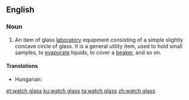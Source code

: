 ==English==
{{wikipedia}}

===Noun===
{{en-noun|head=[[watch]] [[glass]]|watch glasses}}

# {{context|chemistry|lang=en}} An item of glass [[laboratory]] equipment consisting of a simple slightly concave circle of glass. It is a general utility item, used to hold small samples, to [[evaporate]] liquids, to cover a [[beaker]], and so on.

====Translations====
{{trans-top|laboratory equipment}}
* Hungarian: {{t|hu|óraüveg}}
{{trans-mid}}
{{trans-bottom}}

[[et:watch glass]]
[[ku:watch glass]]
[[ta:watch glass]]
[[zh:watch glass]]